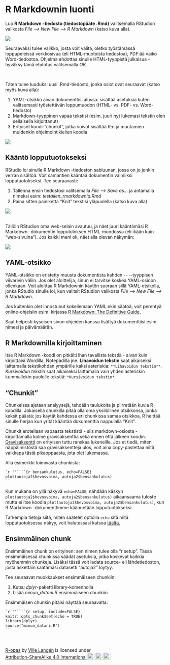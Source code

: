 # R Markdownin luonti

Luo **R Markdown -tiedosto (tiedostopääte .Rmd)** valitsemalla RStudion valikosta *File --> New File --> R Markdown* (katso kuva alla).

![](images/newrmarkdown.png)
<br>

Seuraavaksi tulee valikko, josta voit valita, oletko työstämässä loppupeleissä verkkosivua (eli HTML-muotoista tiedostoa), PDF:ää vaiko Word-tiedostoa. Ohjelma ehdottaa sinulle HTML-tyyppistä julkaisua - hyväksy tämä ehdotus valitsemalla *OK*.

>[](images/newmarkdown2.png)


<br>

Täten tulee luoduksi uusi .Rmd-tiedosto, jonka osiot ovat seuraavat (katso myös kuva alla):

1. YAML-otsikko aivan dokumenttisi alussa: sisältää asetuksia kuten valitsemasti työstettävän loppumuodon (HTML- vs. PDF- vs. Word-tiedosto)
2. Markdown-tyyppinen vapaa tekstisi (esim. juuri nyt lukemasi tekstin olen sellaisella kirjoittanut)
3. Erityiset koodi-"chunkit", jotka voivat sisältää R:n ja muutamien muidenkin ohjelmointikielien koodia


![](images/rmarkdown_osiot.png)


## Kääntö lopputuotokseksi

RStudio loi sinulle R Markdown -tiedoston sabluunan, jossa on jo jonkin verran sisältöä. Voit samantien kääntää dokumentin valmiiksi lopputuotokseksi. Tee seuraavasti:

1. Tallenna ensin tiedostosi valitsemalla *File --> Save as...* ja antamalla nimeksi esim: *testailen_rmarkdownia.Rmd*
2. Paina sitten painiketta "Knit" tekstisi yläpuolella (katso kuva alla)

![](images/knit.png)
<br>
<br>

Tällöin RStudion oma web-selain avautuu, ja näet juuri kääntämäsi R Markdown -dokumentin lopputuloksen HTML-muodossa (eli ikään kuin "web-sivuina"). Jos kaikki meni ok, näet alla olevan näkymän:

![](images/eka_kaanto.png)






## YAML-otsikko

YAML-otsikko on eristetty muusta dokumentista kahden ```---```-tyyppisen viivarivin väliin. Jos olet aloittelija, sinun ei tarvitse koskea YAML-osioon ollenkaan. Voit aloittaa R Markdownin käytön suoraan sillä YAML-otsikolla, jonka RStudio sinulle loi, kun valitsit RStudion valikosta *File --> New File --> R Markdown*.

Jos kuitenkin olet innostunut kokeilemaan YAML:nkin säätöä, voit perehtyä online-ohjeisiin esim. kirjassa [R Markdown: The Definitive Guide.](https://bookdown.org/yihui/rmarkdown/html-document.html)

Saat helposti kyseisen sivun ohjeiden kanssa lisättyä dokumenttiisi esim. nimesi ja päivämäärän.

## R Markdownilla kirjoittaminen

Itse R Markdown -koodi on pitkälti ihan tavallista tekstiä - aivan kuin kirjoittaisi Wordilla, Notepadilla jne. **Lihavoidun tekstin** saat aikaiseksi laittamalla tekstikohdan ympärille kaksi asteriskia: ```**Lihavoidun tekstin**```. *Kursivoidun tekstin* saat aikaiseksi laittamalla vain yhden asteriskin kummallekin puolelle tekstiä: ```*Kursivoidun tekstin*```.

## "Chunkit"

Chunkeissa ajetaan analyysejä, tehdään taulukoita ja piirretään kuvia R-koodilla. Jokaisella chunkilla pitää olla oma yksilöllinen otsikkonsa, jonka keksit päästä; jos käytät kahdessa eri chunkissa samaa otsikkoa, R heittää sinulle herjan kun yrität kääntää dokumenttia nappulalla "Knit".

Chunkit erotellaan vapaasta tekstistä - siis markdown-osiosta - kirjoittamalla kolme gravisaksenttia sekä ennen että jälkeen koodin. [Gravisaksentti](https://fi.wikipedia.org/wiki/Gravis) on erityisen tuttu ranskaa lukeneille. Jos et tiedä, miten näppäimistöstä saa gravisaksentteja ulos, voit aina copy-pastettaa niitä vaikkapa tästä pikaoppaasta, jota olet lukemassa.

Alla esimerkki toimivasta chunkista: 


````markdown
`r ''````{r bensankulutus, echo=FALSE}
plot(autoja2$hevosvoima, autoja2$bensankulutus)
```
````

Kun mukana on yllä näkyvä ```echo=FALSE```, nähdään käskyn ```plot(autoja2$hevosvoima, autoja2$bensankulutus)``` aikaansaama tuloste mutta ei itse koodia ```plot(autoja2$hevosvoima, autoja2$bensankulutus)```, kun R Markdown -dokumenttimme käännetään lopputuotokseksi.

Tarkempia tietoja siitä, miten säätelet optiolla ```echo``` sitä mitä lopputuotoksessa näkyy, voit halutessasi katsoa [täältä.](https://rmarkdown.rstudio.com/lesson-3.html)

## Ensimmäinen chunk

Ensimmäinen chunk on erityinen: sen nimen tulee olla "r setup". Tässä ensimmäisessä chunkissa säädät asetuksia, jotka koskevat kaikkia myöhemmin chunkeja. Lisäksi tässä voit ladata source- eli lähdetiedoston, josta äskettäin säätämäsi datasetti "autoja2" löytyy.

Tee seuraavat muokkaukset ensimmäiseen chunkiin:

1. Kutsu *dplyr*-paketti library-komennolla
2. Lisää *minun_datani.R* ensimmäiseen chunkiin

Ensimmäisen chunkin pitäisi näyttää seuraavalta:


````markdown
`r ''````{r setup, include=FALSE}
knitr::opts_chunk$set(echo = TRUE)
library(dplyr)
source("minun_datani.R")
```
````

<br>
<p xmlns:cc="http://creativecommons.org/ns#" xmlns:dct="http://purl.org/dc/terms/"><a property="dct:title" rel="cc:attributionURL" href="https://vldesign.kapsi.fi/r/">R-opas</a> by <a rel="cc:attributionURL dct:creator" property="cc:attributionName" href="http://www.linkedin.com/in/ville-langen">Ville Langén</a> is licensed under <a href="http://creativecommons.org/licenses/by-sa/4.0/?ref=chooser-v1" target="_blank" rel="license noopener noreferrer" style="display:inline-block;">Attribution-ShareAlike 4.0 International<img style="height:22px!important;margin-left:3px;vertical-align:text-bottom;" src="https://mirrors.creativecommons.org/presskit/icons/cc.svg?ref=chooser-v1"><img style="height:22px!important;margin-left:3px;vertical-align:text-bottom;" src="https://mirrors.creativecommons.org/presskit/icons/by.svg?ref=chooser-v1"><img style="height:22px!important;margin-left:3px;vertical-align:text-bottom;" src="https://mirrors.creativecommons.org/presskit/icons/sa.svg?ref=chooser-v1"></a></p>
